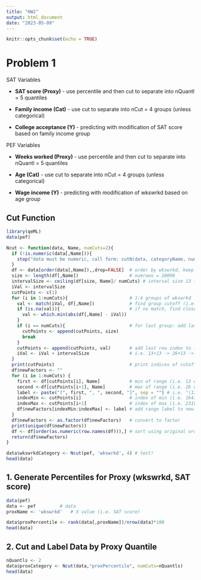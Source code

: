 ```yaml
---
title: "HW2"
output: html_document
date: "2023-05-09"
---
```


```r
knitr::opts_chunk$set(echo = TRUE)
```

# Problem 1

SAT Variables

-   **SAT score (Proxy)** - use percentile and then cut to separate into nQuantl = 5 quantiles

-   **Family income (Cat)** - use cut to separate into nCut = 4 groups (unless categorical)

-   **College acceptance (Y)** - predicting with modification of SAT score based on family income group

PEF Variables

-   **Weeks worked (Proxy)** - use percentile and then cut to separate into nQuantl = 5 quantiles

-   **Age (Cat)** - use cut to separate into nCut = 4 groups (unless categorical)

-   **Wage income (Y)** - predicting with modification of wkswrkd based on age group

## Cut Function

```r
library(qeML)
data(pef)

Ncut <- function(data, Name, numCuts=2){
  if (!is.numeric(data[,Name])){
    stop("data must be numeric, call form: cutN(data, categoryName, numCuts)")
  }
  df <- data[order(data[,Name]),,drop=FALSE]  # order by wkswrkd, keep original row indices to sort later
  size <- length(df[,Name])                   # numrows = 20090
  intervalSize <- ceiling(df[size, Name]/ numCuts) # interval size 13 for splitting min:max 0:52 wkswrkd into 4 categories
  iVal <- intervalSize
  cutPoints <- c(1)
  for (i in 1:numCuts){                       # 1:4 groups of wkswrkd
    val <- match(iVal, df[,Name])             # find group cutoff (i.e. 13) index
    if (is.na(val)){                          # if no match, find closest neighbor index (min)
      val <- which.min(abs(df[,Name] - iVal)) 
    }
    if (i == numCuts){                        # for last group: add last row index to index list, exit
      cutPoints <- append(cutPoints, size)
      break
    }
    cutPoints <- append(cutPoints, val)       # add last row index to index list
    iVal <- iVal + intervalSize               # i.e. 13+13 -> 26+13 -> 39+13 -> 52
  }
  print(cutPoints)                            # print indices of cutoffs
  df$newFactors <- ""
  for (i in 1:numCuts) {
    first <- df[cutPoints[i], Name]           # min of range (i.e. 13 wkswrkd)
    second <-df[cutPoints[i+1], Name]         # max of range (i.e. 26 wkswrkd)
    label <- paste("(", first, ", ", second, "]", sep = "") # i.e. "(13, 26]"
    indexMin <- cutPoints[i]                  # index of min (i.e. 1643)
    indexMax <- cutPoints[i+1]                # index of max (i.e. 2310)
    df$newFactors[indexMin:indexMax] <- label # add range label to new column
  }
  df$newFactors <- as.factor(df$newFactors)   # convert to factor
  print(unique(df$newFactors))
  df <- df[order(as.numeric(row.names(df))),] # sort using original order
  return(df$newFactors)
}

data$wkswrkdCategory <- Ncut(pef, 'wkswrkd', 4) # test!
head(data)
```

## 1. Generate Percentiles for Proxy (wkswrkd, SAT score)

```r
data(pef)
data <- pef         # data
proxName <- 'wkswrkd'   # X value (i.e. SAT score)

data$proxPercentile <- rank(data[,proxName])/nrow(data)*100
head(data)
```

## 2. Cut and Label Data by Proxy Quantile

```r
nQuantls <- 2
data$proxCategory <- Ncut(data,"proxPercentile", numCuts=nQuantls)
head(data)
```
